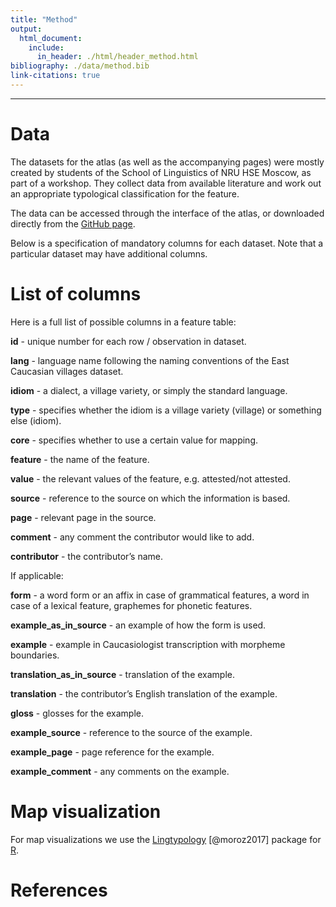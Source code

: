 ```yaml
---
title: "Method"
output:
  html_document:
    include:
      in_header: ./html/header_method.html
bibliography: ./data/method.bib
link-citations: true
---
```


***

# Data

The datasets for the atlas (as well as the accompanying pages) were mostly created by students of the School of Linguistics of NRU HSE Moscow, as part of a workshop. They collect data from available literature and work out an appropriate typological classification for the feature.

The data can be accessed through the interface of the atlas, or downloaded directly from the [GitHub page]().

Below is a specification of mandatory columns for each dataset. Note that a particular dataset may have additional columns.


# List of columns

Here is a full list of possible columns in a feature table:

**id** - unique number for each row / observation in dataset.

**lang** - language name following the naming conventions of the East Caucasian villages dataset.

**idiom** - a dialect, a village variety, or simply the standard language.

**type** - specifies whether the idiom is a village variety (village) or something else (idiom).

**core** - specifies whether to use a certain value for mapping.

**feature** - the name of the feature.

**value** - the relevant values of the feature, e.g. attested/not attested.

**source** - reference to the source on which the information is based.

**page** - relevant page in the source.

**comment** - any comment the contributor would like to add.

**contributor** - the contributor's name.

If applicable:

**form** - a word form or an affix in case of grammatical features, a word in case of a lexical feature, graphemes for phonetic features.

**example_as_in_source** -  an example of how the form is used.

**example** - example in Caucasiologist transcription with morpheme boundaries.

**translation_as_in_source** - translation of the example.

**translation** - the contributor's English translation of the example.

**gloss** - glosses for the example.

**example_source** - reference to the source of the example.

**example_page** - page reference for the example.

**example_comment** - any comments on the example.

# Map visualization

For map visualizations we use the [Lingtypology](https://github.com/ropensci/lingtypology) [@moroz2017] package for [R](https://www.r-project.org/).

# References
